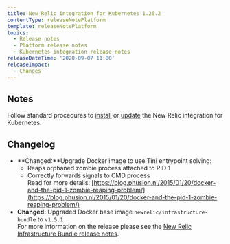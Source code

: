```yaml
---
title: New Relic integration for Kubernetes 1.26.2
contentType: releaseNotePlatform
template: releaseNotePlatform
topics:
  - Release notes
  - Platform release notes
  - Kubernetes integration release notes
releaseDateTime: '2020-09-07 11:00'
releaseImpact:
  - Changes
---
```


## Notes

Follow standard procedures to [install](/docs/integrations/host-integrations/host-integrations-list/kubernetes-monitoring-integration#install) or [update](/docs/integrations/host-integrations/host-integrations-list/kubernetes-monitoring-integration#update) the New Relic integration for Kubernetes.

## Changelog

* **Changed:**Upgrade Docker image to use Tini entrypoint solving:
  * Reaps orphaned zombie process attached to PID 1
  * Correctly forwards signals to CMD process  
    Read for more details: [https://blog.phusion.nl/2015/01/20/docker-and-the-pid-1-zombie-reaping-problem/](https://blog.phusion.nl/2015/01/20/docker-and-the-pid-1-zombie-reaping-problem/)
* **Changed:** Upgraded Docker base image `newrelic/infrastructure-bundle` to `v1.5.1.`  
  For more information on the release please see the [New Relic Infrastructure Bundle release notes](https://github.com/newrelic/infrastructure-bundle/releases/tag/1.5.0).

